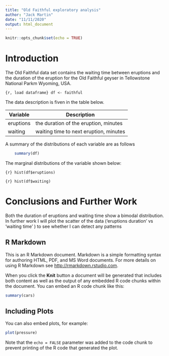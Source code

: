 ```yaml
---
title: "Old Faithful exploratory analysis"
author: "Jack Martin"
date: "11/11/2020"
output: html_document
---
```

```r
knitr::opts_chunk$set(echo = TRUE)
```

# Introduction

The Old Faithful data set contains the waiting time between eruptions and the duration of the eruption for the Old Faithful geyser in Tellowstone National Parkm Wyoming, USA.

```{r, load dataframe} df <- faithful ```


The data description is fiven in the table below. 

|Variable        |Description                            | 
|----------------|---------------------------------------|
|eruptions       |  the duration of the eruption, minutes|
|waiting	       | waiting time to next eruption, minutes|

A summary of the distributions of each variable are as follows

``` r
    summary(df)
```

The marginal distributions of the variable shown below:

``` {r} hist(df$eruptions)```

``` {r} hist(df$waiting)```

# Conclusions and Further Work

Both the duration of eruptions and waiting time show a bimodal distribution. In further work I will plot the scatter of the data (‘eruptions duration’ vs ‘waiting time’ ) to see whether I can detect any patterns

## R Markdown

This is an R Markdown document. Markdown is a simple formatting syntax for authoring HTML, PDF, and MS Word documents. For more details on using R Markdown see <http://rmarkdown.rstudio.com>.

When you click the **Knit** button a document will be generated that includes both content as well as the output of any embedded R code chunks within the document. You can embed an R code chunk like this:

```r
summary(cars)
```

## Including Plots

You can also embed plots, for example:

```r
plot(pressure)
```

Note that the `echo = FALSE` parameter was added to the code chunk to prevent printing of the R code that generated the plot.
